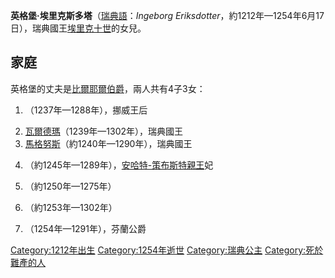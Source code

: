 {{Unreferenced|time=2020-10-14T11:26:43+00:00}}
{{Infobox royalty
| name       = 英格堡·埃里克斯多塔
| image      = Ingiburga of Sweden (1210s) seal.jpg
| image_size = 150px
| birth_date = 1212年
| death_date = {{Death date and age|1254|6|17|1212|df=y}}
| house      = [[埃里克王朝|埃里克王朝]]
| father     = [[埃里克·克努特松|埃里克十世]]
| mother     = [[丹麥的里基莎|丹麥的里基莎]]
}}

'''英格堡·埃里克斯多塔'''（[[瑞典語|瑞典語]]：''Ingeborg Eriksdotter''，約1212年—1254年6月17日），瑞典國王[[埃里克·克努特松|埃里克十世]]的女兒。

== 家庭 ==
英格堡的丈夫是[[比爾耶爾伯爵|比爾耶爾伯爵]]，兩人共有4子3女：
# {{le|里基莎·比耶斯多塔|Rikissa Birgersdotter|里基莎}}（1237年—1288年），挪威王后
# [[瓦爾德瑪·比耶松|瓦爾德瑪]]（1239年—1302年），瑞典國王
# [[馬格努斯·拉杜洛斯|馬格努斯]]（約1240年—1290年），瑞典國王
# {{le|卡塔里娜·比耶斯多塔|Catherine Birgersdotter of Bjelbo|卡塔里娜}}（約1245年—1289年），[[西格弗里德一世_(安哈特)|安哈特-策布斯特親王]]妃
# {{le|埃里克·比耶松|Eric Birgersson|埃里克}}（約1250年—1275年）
# {{le|英格堡·比耶斯多塔|Ingeborg Birgersdotter of Bjelbo|英格堡}}（約1253年—1302年）
# {{le|本尼迪克·比耶松|Benedict, Duke of Finland|本尼迪克}}（1254年—1291年），芬蘭公爵

[[Category:1212年出生|Category:1212年出生]]
[[Category:1254年逝世|Category:1254年逝世]]
[[Category:瑞典公主|Category:瑞典公主]]
[[Category:死於難產的人|Category:死於難產的人]]